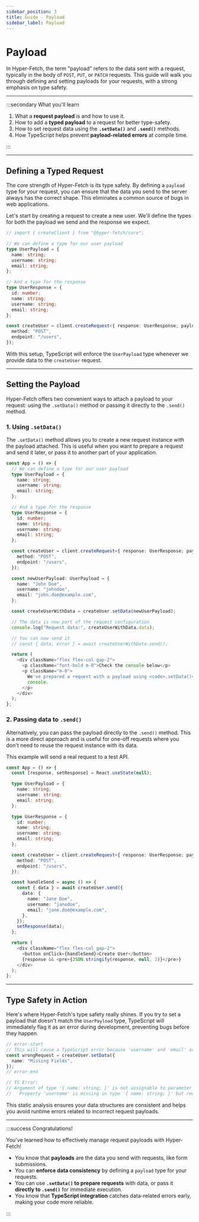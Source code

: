 ```yaml
---
sidebar_position: 3
title: Guide - Payload
sidebar_label: Payload
---
```


# Payload

In Hyper-Fetch, the term "payload" refers to the data sent with a request, typically in the body of `POST`, `PUT`, or
`PATCH` requests. This guide will walk you through defining and setting payloads for your requests, with a strong
emphasis on type safety.

---

:::secondary What you'll learn

1.  What a **request payload** is and how to use it.
2.  How to add a **typed payload** to a request for better type-safety.
3.  How to set request data using the **`.setData()`** and **`.send()`** methods.
4.  How TypeScript helps prevent **payload-related errors** at compile time.

:::

---

## Defining a Typed Request

The core strength of Hyper-Fetch is its type safety. By defining a `payload` type for your request, you can ensure that
the data you send to the server always has the correct shape. This eliminates a common source of bugs in web
applications.

Let's start by creating a request to create a new user. We'll define the types for both the payload we send and the
response we expect.

```ts
// import { createClient } from "@hyper-fetch/core";

// We can define a type for our user payload
type UserPayload = {
  name: string;
  username: string;
  email: string;
};

// And a type for the response
type UserResponse = {
  id: number;
  name: string;
  username: string;
  email: string;
};

const createUser = client.createRequest<{ response: UserResponse; payload: UserPayload }>()({
  method: "POST",
  endpoint: "/users",
});
```

With this setup, TypeScript will enforce the `UserPayload` type whenever we provide data to the `createUser` request.

---

## Setting the Payload

Hyper-Fetch offers two convenient ways to attach a payload to your request: using the `.setData()` method or passing it
directly to the `.send()` method.

### 1. Using `.setData()`

The `.setData()` method allows you to create a new request instance with the payload attached. This is useful when you
want to prepare a request and send it later, or pass it to another part of your application.

```ts live
const App = () => {
  // We can define a type for our user payload
  type UserPayload = {
    name: string;
    username: string;
    email: string;
  };

  // And a type for the response
  type UserResponse = {
    id: number;
    name: string;
    username: string;
    email: string;
  };

  const createUser = client.createRequest<{ response: UserResponse; payload: UserPayload }>()({
    method: "POST",
    endpoint: "/users",
  });

  const newUserPayload: UserPayload = {
    name: "John Doe",
    username: "johndoe",
    email: "john.doe@example.com",
  };

  const createUserWithData = createUser.setData(newUserPayload);

  // The data is now part of the request configuration
  console.log("Request data:", createUserWithData.data);

  // You can now send it
  // const { data, error } = await createUserWithData.send();

  return (
    <div className="flex flex-col gap-2">
      <p className="font-bold m-0">Check the console below</p>
      <p className="m-0">
        We've prepared a request with a payload using <code>.setData()</code>. The request object is logged in the
        console.
      </p>
    </div>
  );
};
```

### 2. Passing data to `.send()`

Alternatively, you can pass the payload directly to the `.send()` method. This is a more direct approach and is useful
for one-off requests where you don't need to reuse the request instance with its data.

This example will send a real request to a test API.

```ts live
const App = () => {
  const [response, setResponse] = React.useState(null);

  type UserPayload = {
    name: string;
    username: string;
    email: string;
  };

  type UserResponse = {
    id: number;
    name: string;
    username: string;
    email: string;
  };

  const createUser = client.createRequest<{ response: UserResponse; payload: UserPayload }>()({
    method: "POST",
    endpoint: "/users",
  });

  const handleSend = async () => {
    const { data } = await createUser.send({
      data: {
        name: "Jane Doe",
        username: "janedoe",
        email: "jane.doe@example.com",
      },
    });
    setResponse(data);
  };

  return (
    <div className="flex flex-col gap-2">
      <button onClick={handleSend}>Create User</button>
      {response && <pre>{JSON.stringify(response, null, 2)}</pre>}
    </div>
  );
};
```

---

## Type Safety in Action

Here's where Hyper-Fetch's type safety really shines. If you try to set a payload that doesn't match the `UserPayload`
type, TypeScript will immediately flag it as an error during development, preventing bugs before they happen.

```ts
// error-start
// This will cause a TypeScript error because 'username' and 'email' are missing.
const wrongRequest = createUser.setData({
  name: "Missing Fields",
});
// error-end

// TS Error:
// Argument of type '{ name: string; }' is not assignable to parameter of type 'UserPayload'.
//   Property 'username' is missing in type '{ name: string; }' but required in type 'UserPayload'.
```

This static analysis ensures your data structures are consistent and helps you avoid runtime errors related to incorrect
request payloads.

---

:::success Congratulations!

You've learned how to effectively manage request payloads with Hyper-Fetch!

- You know that **payloads** are the data you send with requests, like form submissions.
- You can **enforce data consistency** by defining a `payload` type for your requests.
- You can use **`.setData()` to prepare requests** with data, or pass it **directly to `.send()`** for immediate
  execution.
- You know that **TypeScript integration** catches data-related errors early, making your code more reliable.

:::
